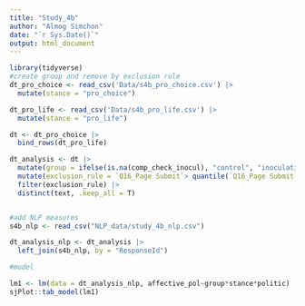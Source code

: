 ---
title: "Study_4b"
author: "Almog Simchon"
date: "`r Sys.Date()`"
output: html_document
---

```{r , message=FALSE, warning==FALSE}
library(tidyverse)
#create group and remove by exclusion rule
dt_pro_choice <- read_csv('Data/s4b_pro_choice.csv') |> 
  mutate(stance = "pro_choice")

dt_pro_life <- read_csv('Data/s4b_pro_life.csv') |> 
  mutate(stance = "pro_life")

dt <- dt_pro_choice |> 
  bind_rows(dt_pro_life)

dt_analysis <- dt |> 
  mutate(group = ifelse(is.na(comp_check_inocul), "control", "inoculation")) |> 
  mutate(exclusion_rule = `Q16_Page Submit`> quantile(`Q16_Page Submit`, 0.3)*0.5) |> 
  filter(exclusion_rule) |> 
  distinct(text, .keep_all = T)


#add NLP measures
s4b_nlp <- read_csv("NLP_data/study_4b_nlp.csv")

dt_analysis_nlp <- dt_analysis |> 
  left_join(s4b_nlp, by = "ResponseId")

#model

lm1 <- lm(data = dt_analysis_nlp, affective_pol~group*stance*politic)
sjPlot::tab_model(lm1)

```

